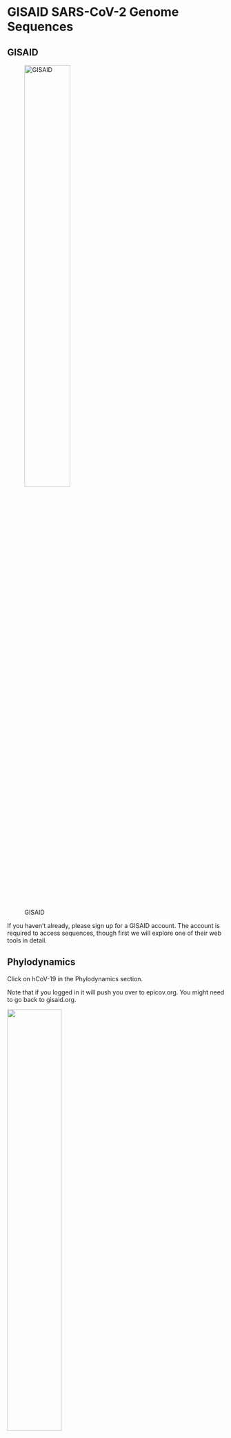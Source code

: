<!-- The lineage frequencies have already been done through covariants.org so we won't do them here. -->

<!-- Add in some possible answers for the Denmark trees. -->

<!-- Split apart the epi_set photos -->

<!-- Add epi_set acknowledgement for dns -->

# GISAID SARS-CoV-2 Genome Sequences

## GISAID

![GISAID](./Figures/gisaid.png){width=50%}

If you haven't already, please sign up for a GISAID account. The account is required to access sequences, though first we will explore one of their web tools in detail.

## Phylodynamics
Click on hCoV-19 in the Phylodynamics section.

Note that if you logged in it will push you over to epicov.org. You might need to go back to gisaid.org.

![](./Figures/Phylodynamics.png){width=50%}

Follow along with one or more of your 3 countries (and get screenshots marked with today's dates into your slides). If none of your 3 countries are availble, choose another country to follow along with for now. I'll be using Denmark (Norway and Sweden are not available).


We can create a transmission map color-coded by time.


![](./Figures/DenmarkTransmission.png){width=50%}

What do you learn from the Denmark graph?

<details>
  <summary>Click for Possible Answer</summary>
  ```
  Many of the earliest transmissions came from a region at the borders of Austria, Hungary, and Slovakia.
  
  Later on, there is a lot of transmission within the country and some also a lot of transmission routes between Denmark and the Netherlands.
  
  Note that the transmission data might be affected by which countries have the most data available.
  ```
</details>
\


We can look at a tree (scroll down) of the different named variants either by time or by divergence. For the divergence, I also added amino acid changes. We talk about subvariants of omicron but notice that there is a lot of genetic variation within each variant. Even two different genomes that are both from the same subvariants of omicron may not be identical, though they will both have the variants that define that subvariant.


![Time](./Figures/DenmarkRectangularTime.png){width=70%}

![Divergence](./Figures/DenmarkRectangularDivergence.png){width=70%}


What insights can you draw from each of the Denmark graphs?

What insights can you gain from comparing the two graphs?

What insights can you add from your country's or countries' graphs?

\

Now change the tree to linear instead of rectangular and color code by variant. Use divergence.

![](./Figures/DenmarkLinear.png){width=70%}

What can you tell about the difference in divergence rates of omicron vs the other variants from the Denmark graph?

Do your country's/countries' graphs tell the same story?


<details>
  <summary>Click for Possible Answer</summary>
  ```
  Omicron seems to diverge more rapidly as it is mainly above the average line while the other variants are mostly below it.
  ```
</details>
\

Now, explore other parameters with your country/countries.

What did you find that was interesting that you could share with the group?


Now, let's look at radial trees plotted by time and color-coded by variant and also by PANGO lineage.

![Variant](./Figures/DenmarkRadialTime.png){width=70%}

![PANGO Lineage](./Figures/DenmarkRadialTimePango.png){width=70%}
What do you notice about the 2 trees? Is there anything interesting that you can share with the group in your countr/contries tree?


## Genome sequences

Let's grab some sequences from our countries. I'll work through my countries but you can follow along with yours.

A few of my countries had hardly any genome sequences from NCBI.

>Country.  Sequences\
>Denmark   14\
>Norway     5\
>Sweden   616\

Click on "Search".

![](./Figures/search.png){width=50%}

Check the complete box to limit your search to complete genomes. Type your country into the "Location" field and choose the appropriate text that pops up. Or choose the region of your country and click through to your country (ie. Europe, then Denmark).


![](./Figures/DenmarkSearch.png){width=70%}

How many did complete genome sequences did you find (see bottom left)?

Repeat for your 3 countries. Make sure you record this in your slides, including the date. This is a huge increase for Denmark from 14 in NCBI to 635,933 in GISAID!

>Complete genome sequences (GISAID)
>Denmark 635,933
>Accessed 6/28/23

GISAID limits us to downloading sequences 10,000 at a time. Let's zoom in on a smaller dataset.

In the same search, in the "Variant" field, choose XBB.1.16. This is the Arcturus subvariant.

![](./Figures/gisaidSearch.png){width=70%}
I got 46 for Denmark. Before we download these, we need to generate an EPI_SET. GISAID requires you to cite all the people who contributed to any of the sequences that you are using in an analysis. So, any oral or poster presentation, or any manscript needs to acknowledge everyone who contributed genome sequences. This used to be a huge pain to gather all the information into a gigantic list. Now, they have made it easy EPI_SETs, which gather the info for you and publish it to a DOI (a permanent Digital Object Identifier) that you can put on your publication to fulfill the acknowledgement requirements.

Select all sequences by clicking the checkbox near "Virus Name". Then, simply click on the "EPI_SET" button on the bottom right. Then click "Generate".

![](./Figures/episet.png){width=70%}

It will email you the EPI_set, with a link to the DOI and an attached supplemental table with text you can use in your publication.


![](./Figures/SuppTable.png){width=70%}

The DOI link will take you to a page that looks like the picture below. Hovering over each EPI number will pop up information about it (I'm hovering over the second to last number in the picture below).

![](./Figures/AckDen.png){width=70%}

Note that it also included the Wuhan reference.

![](./Figures/AckWuhan.png){width=70%}

Now click on "Download" to download the sequences.

![](./Figures/download.png){width=70%}

Change the name of the file to something that identifies the country the sequences came from and the fact that we limitted it to the Arcturus subvariant.

Repeat for your other 2 countries.


## Upload sequences

Upload the sequences to the server.

1. Copy your sequence files to the server.
2. Log onto the server (if you aren't alread logged on).
3. Create a new screen or reenter a previous screen.
4. Create a directory in your home directory called "gisaid_genomes".
5. Move your sequence files into the gisaid_genomes directory.
6. Navigate into the gisaid_genomes directory.
7. Combine the Arcturus sequences from your 3 countries into a single fasta file.

<details>
  <summary>Click for Answers</summary>
  ```
  Adjust the commands below to reflect the filenames for your 3 countries and replace "jm" with your username.
  
1. scp -P 44111 *arcturus*fasta "jm@gateway.training.ncgr.org:/home/jm/"
2. ssh -p 44111 jm@gateway.training.ncgr.org
3. screen -S gisaid_genomes
4. mkdir ~/gisaid_genomes
5. mv *arcturus*fasta gisaid_genomes
6. cd gisaid_genomes
7. cat *arcturus*fasta > dns.arcturus.fasta
  
  ```
</details>
\

You should now have 4 fasta files in your tree directory: an arcturus fasta file for each of your 3 countries and the merged fasta file that has all 3 countries. Do an "ls" to doublecheck.

Count the number of sequences in all of your fasta files.

<details>
  <summary>Click for Answers</summary>
  ```
grep -c '>' *fasta

  denmark_arcturus_gisaid_hcov-19_2023_06_27.fasta:46
  dns.arcturus.fasta:475
  norway_arcturus_gisaid_hcov-19_2023_06_27.fasta:34
  sweden_arcturus_gisaid_hcov-19_2023_06_27.fasta:395

  ```
</details>
\

Note: The large number of sequences in Sweden (395) compared to Denmark (46) and Norway (34) may represent more arcturus in Sweden but it might also represent sequencing of a greater fraction of COVID-19 patients in Sweden (a possibility I haven't looked into).

Now go back to GISAID and download another dataset from your 3 countries that you think might be useful in the story that you are putting together. You might limit it to a particular region of one of your countries or a particular time in the pandemic or a particular variant or amino acid change.
